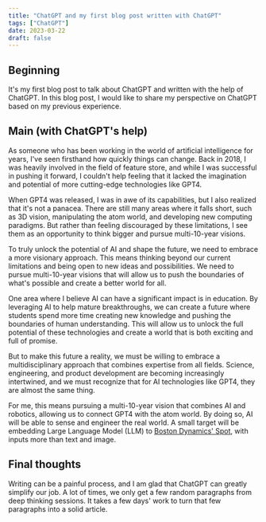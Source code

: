```yaml
---
title: "ChatGPT and my first blog post written with ChatGPT"
tags: ["ChatGPT"]
date: 2023-03-22
draft: false
---
```


## Beginning
It's my first blog post to talk about ChatGPT and written with the help of ChatGPT. In this blog post, I would like to share my perspective on ChatGPT based on my previous experience.  

## Main (with ChatGPT's help)
As someone who has been working in the world of artificial intelligence for years, I've seen firsthand how quickly things can change. Back in 2018, I was heavily involved in the field of feature store, and while I was successful in pushing it forward, I couldn't help feeling that it lacked the imagination and potential of more cutting-edge technologies like GPT4.

When GPT4 was released, I was in awe of its capabilities, but I also realized that it's not a panacea. There are still many areas where it falls short, such as 3D vision, manipulating the atom world, and developing new computing paradigms. But rather than feeling discouraged by these limitations, I see them as an opportunity to think bigger and pursue multi-10-year visions.

To truly unlock the potential of AI and shape the future, we need to embrace a more visionary approach. This means thinking beyond our current limitations and being open to new ideas and possibilities. We need to pursue multi-10-year visions that will allow us to push the boundaries of what's possible and create a better world for all.

One area where I believe AI can have a significant impact is in education. By leveraging AI to help mature breakthroughs, we can create a future where students spend more time creating new knowledge and pushing the boundaries of human understanding. This will allow us to unlock the full potential of these technologies and create a world that is both exciting and full of promise.

But to make this future a reality, we must be willing to embrace a multidisciplinary approach that combines expertise from all fields. Science, engineering, and product development are becoming increasingly intertwined, and we must recognize that for AI technologies like GPT4, they are almost the same thing.

For me, this means pursuing a multi-10-year vision that combines AI and robotics, allowing us to connect GPT4 with the atom world. By doing so, AI will be able to sense and engineer the real world. A small target will be embedding Large Language Model (LLM) to [Boston Dynamics' Spot](https://www.bostondynamics.com/products/spot), with inputs more than text and image.

## Final thoughts

Writing can be a painful process, and I am glad that ChatGPT can greatly simplify our job. A lot of times, we only get a few random paragraphs from deep thinking sessions. It takes a few days' work to turn that few paragraphs into a solid article.  
